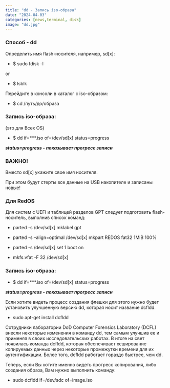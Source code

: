 ```yaml
---
title: "dd - Запись iso-образа"
date: "2024-04-03"
categories: [news,terminal, disk]
image: "dd.jpg"
---
```


### Способ - dd

Определить имя flash-носителя, например, sd[x]:

- $ sudo fdisk -l

or

- $ lsblk

Перейдите в консоли в каталог с iso-образом:

- $ cd /путь/до/образа

### Запись iso-образа:

(это для Всех OS)

- $ dd if=***.iso of=/dev/sd[x] status=progress

***status=progress - показывает прогресс записи***

### ВАЖНО!

Вместо sd[x] укажите свое имя носителя.

При этом будут стерты все данные на USB накопителе и записаны новые!

### Для RedOS

Для систем с UEFI и таблицей разделов GPT следует подготовить flash-носитель, выполнив список команд:

- parted -s /dev/sd[x] mklabel gpt

- parted -s –align=optimal /dev/sd[x] mkpart REDOS fat32 1MiB 100%

- parted -s /dev/sd[x] set 1 boot on

- mkfs.vfat -F 32 /dev/sd[x]

### Запись iso-образа:

- $ dd if=***.iso of=/dev/sd[x] status=progress

***status=progress - показывает прогресс записи***

Если хотите видеть процесс создания флешки для этого нужно будет установить улучшенную версию dd, которая носит название dcfldd.

- sudo apt-get install dcfldd

Сотрудники лаборатории DoD Computer Forensics Laboratory (DCFL) внесли некоторые изменения в команду dd, тем самым улучшив ее и применяя в своих исследовательских работах. В итоге на свет появилась команда dcfldd, которая обеспечивает хеширование копируемых данных через некоторые промежутки времени для их аутентификации. Более того, dcfldd работает гораздо быстрее, чем dd.

Теперь, если Вы хотите именно видеть прогресс копирования, либо создания образа, Вам нужно выполнить команду:

- sudo dcfldd if=/dev/sdc of=image.iso


